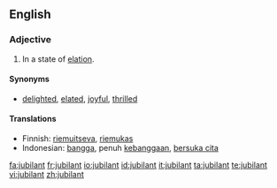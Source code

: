 ==English==

===Adjective===
{{en-adj}}

# In a state of [[elation]].

====Synonyms====
*{{sense|in a state of elation}} [[delighted]], [[elated]], [[joyful]], [[thrilled]]

====Translations====
*Finnish: [[riemuitseva]], [[riemukas]]
*Indonesian: [[bangga]], penuh [[bangga|kebanggaan]], [[suka cita|bersuka cita]]

[[fa:jubilant]]
[[fr:jubilant]]
[[io:jubilant]]
[[id:jubilant]]
[[it:jubilant]]
[[ta:jubilant]]
[[te:jubilant]]
[[vi:jubilant]]
[[zh:jubilant]]